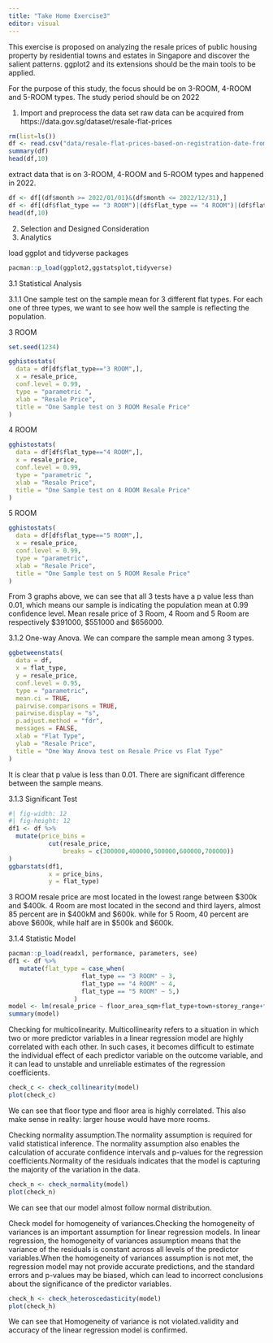 ```yaml
---
title: "Take Home Exercise3"
editor: visual
---
```


This exercise is proposed on analyzing the resale prices of public housing property by residential towns and estates in Singapore and discover the salient patterns. ggplot2 and its extensions should be the main tools to be applied.

For the purpose of this study, the focus should be on 3-ROOM, 4-ROOM and 5-ROOM types. The study period should be on 2022

1.  Import and preprocess the data set raw data can be acquired from https://data.gov.sg/dataset/resale-flat-prices

```r
rm(list=ls())
df <- read.csv("data/resale-flat-prices-based-on-registration-date-from-jan-2017-onwards.csv")
summary(df)
head(df,10)
```

extract data that is on 3-ROOM, 4-ROOM and 5-ROOM types and happened in 2022.

```r
df <- df[(df$month >= 2022/01/01)&(df$month <= 2022/12/31),]
df <- df[(df$flat_type == "3 ROOM")|(df$flat_type == "4 ROOM")|(df$flat_type == "5 ROOM"),]
head(df,10)
```

2.  Selection and Designed Consideration
3.  Analytics

load ggplot and tidyverse packages

```r
pacman::p_load(ggplot2,ggstatsplot,tidyverse)
```

3.1 Statistical Analysis

3.1.1 One sample test on the sample mean for 3 different flat types. For each one of three types, we want to see how well the sample is reflecting the population.

3 ROOM

```r
set.seed(1234)

gghistostats(
  data = df[df$flat_type=="3 ROOM",],
  x = resale_price,
  conf.level = 0.99,
  type = "parametric ",
  xlab = "Resale Price",
  title = "One Sample test on 3 ROOM Resale Price"
)
```

4 ROOM

```r
gghistostats(
  data = df[df$flat_type=="4 ROOM",],
  x = resale_price,
  conf.level = 0.99,
  type = "parametric ",
  xlab = "Resale Price",
  title = "One Sample test on 4 ROOM Resale Price"
)
```

5 ROOM

```r
gghistostats(
  data = df[df$flat_type=="5 ROOM",],
  x = resale_price,
  conf.level = 0.99,
  type = "parametric",
  xlab = "Resale Price",
  title = "One Sample test on 5 ROOM Resale Price"
)
```

From 3 graphs above, we can see that all 3 tests have a p value less than 0.01, which means our sample is indicating the population mean at 0.99 confidence level. Mean resale price of 3 Room, 4 Room and 5 Room are respectively \$391000, \$551000 and \$656000.

3.1.2 One-way Anova. We can compare the sample mean among 3 types.

```r
ggbetweenstats(
  data = df,
  x = flat_type, 
  y = resale_price,
  conf.level = 0.95,
  type = "parametric",
  mean.ci = TRUE, 
  pairwise.comparisons = TRUE, 
  pairwise.display = "s",
  p.adjust.method = "fdr",
  messages = FALSE,
  xlab = "Flat Type",
  ylab = "Resale Price",
  title = "One Way Anova test on Resale Price vs Flat Type"
)
```

It is clear that p value is less than 0.01. There are significant difference between the sample means.

3.1.3 Significant Test

```r
#| fig-width: 12
#| fig-height: 12
df1 <- df %>% 
  mutate(price_bins = 
           cut(resale_price, 
               breaks = c(300000,400000,500000,600000,700000))
)
ggbarstats(df1, 
           x = price_bins, 
           y = flat_type)

```

3 ROOM resale price are most located in the lowest range between \$300k and \$400k. 4 Room are most located in the second and third layers, almost 85 percent are in \$400kM and \$600k. while for 5 Room, 40 percent are above \$600k, while half are in \$500k and \$600k.

3.1.4 Statistic Model

```r
pacman::p_load(readxl, performance, parameters, see)
df1 <- df %>%
   mutate(flat_type = case_when(
                    flat_type == "3 ROOM" ~ 3,
                    flat_type == "4 ROOM" ~ 4,
                    flat_type == "5 ROOM" ~ 5,)
                  )
model <- lm(resale_price ~ floor_area_sqm+flat_type+town+storey_range+flat_model,data=df1)
summary(model)
```

Checking for multicolinearity. Multicollinearity refers to a situation in which two or more predictor variables in a linear regression model are highly correlated with each other. In such cases, it becomes difficult to estimate the individual effect of each predictor variable on the outcome variable, and it can lead to unstable and unreliable estimates of the regression coefficients.

```r
check_c <- check_collinearity(model)
plot(check_c)
```

We can see that floor type and floor area is highly correlated. This also make sense in reality: larger house would have more rooms.

Checking normality assumption.The normality assumption is required for valid statistical inference. The normality assumption also enables the calculation of accurate confidence intervals and p-values for the regression coefficients.Normality of the residuals indicates that the model is capturing the majority of the variation in the data.

```r
check_n <- check_normality(model)
plot(check_n)
```

We can see that our model almost follow normal distribution.

Check model for homogeneity of variances.Checking the homogeneity of variances is an important assumption for linear regression models. In linear regression, the homogeneity of variances assumption means that the variance of the residuals is constant across all levels of the predictor variables.When the homogeneity of variances assumption is not met, the regression model may not provide accurate predictions, and the standard errors and p-values may be biased, which can lead to incorrect conclusions about the significance of the predictor variables.

```r
check_h <- check_heteroscedasticity(model)
plot(check_h)
```

We can see that Homogeneity of variance is not violated.validity and accuracy of the linear regression model is confirmed.
